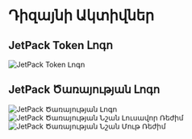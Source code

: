 # Դիզայնի Ակտիվներ

## JetPack Token Լոգո

![JetPack Token Լոգո](/images/jetpack.svg)

## JetPack Ծառայության Լոգո

![JetPack Ծառայության Լոգո](/images/jetpack_image.png)
![JetPack Ծառայության Նշան Լուսավոր Ռեժիմ](/images/jetpack_logo.svg)
![JetPack Ծառայության Նշան Մութ Ռեժիմ](/images/jetpack_logo_dark.svg)